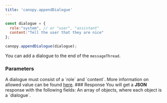 ```yaml
---
title: 'canopy.appendDialogue'
---
```


<RequestExample>

```javascript index.js
const dialogue = {
  role:"system", // or "user", "assistant" 
  content:"Tell the user that they are nice"
};

canopy.appendDialogue(dialogue);
```
</RequestExample>


You can add a dialogue to the end of the `messageThread`.

### Parameters

<ParamField path="dialogue" type="string" required="true">
A dialogue must consist of a `role` and `content`. More information on allowed value can be found
<a href="/documentation/LLM-Concepts#overview">here</a>.
</ParamField>
### Response
You will get a <b>JSON</b> response with the following fields:
<ResponseField name="success" type="boolean">
</ResponseField>
<ResponseField name="timestamp" type="number">
</ResponseField>
<ResponseField name="messageThread" type="array">
An array of objects, where each object is a `dialogue`.
</ResponseField>